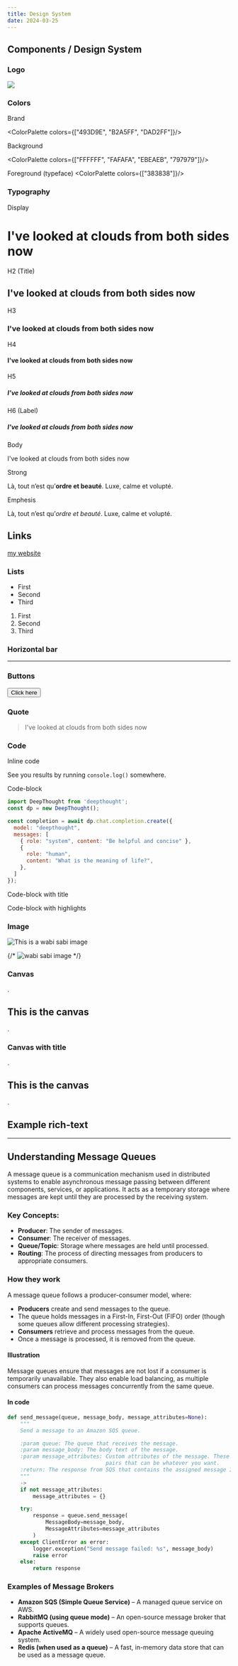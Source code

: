 ```yaml
---
title: Design System
date: 2024-03-25
---
```




## Components / Design System

### Logo

<img src="/logo.png"/>

### Colors
Brand

<ColorPalette colors={["493D9E", "B2A5FF", "DAD2FF"]}/>

Background

<ColorPalette colors={["FFFFFF", "FAFAFA", "EBEAEB", "797979"]}/>

Foreground (typeface)
<ColorPalette colors={["383838"]}/>


### Typography

Display
# I've looked at clouds from both sides now

H2 (Title)
## I've looked at clouds from both sides now

H3
### I've looked at clouds from both sides now

H4
#### I've looked at clouds from both sides now

H5
##### I've looked at clouds from both sides now

H6 (Label)
##### I've looked at clouds from both sides now

Body

I've looked at clouds from both sides now

Strong

Là, tout n’est qu’**ordre et beauté**. Luxe, calme et volupté.

Emphesis

Là, tout n’est qu’*ordre et beauté*. Luxe, calme et volupté.

## Links

[my website](https://rurangiza.com)


### Lists

- First
- Second
- Third

1. First
2. Second
3. Third

### Horizontal bar

---

### Buttons

<Button>Click here</Button>

### Quote

> I've looked at clouds from both sides now

### Code

Inline code

See you results by running `console.log()` somewhere.

Code-block

```javascript
import DeepThought from 'deepthought';
const dp = new DeepThought();

const completion = await dp.chat.completion.create({
  model: "deepthought",
  messages: [
    { role: "system", content: "Be helpful and concise" },
    {
      role: "human",
      content: "What is the meaning of life?",
    },
  ]
});
```

Code-block with title

Code-block with highlights

### Image

![This is a wabi sabi image](/images/wabisabi.jpeg)

{/* <Image src={im_wabi_sabi} width={500} height={200} alt="wabi sabi image"/> */}


### Canvas
<Canvas>
  <span> .</span>
  <h2>This is the canvas</h2>
  <span> .</span>
</Canvas>

### Canvas with title
<Canvas title="An amazing title">
  <span> .</span>
  <h2>This is the canvas</h2>
  <span> .</span>
</Canvas>

## Example rich-text

---


## Understanding Message Queues
A message queue is a communication mechanism used in distributed systems to enable asynchronous message passing between different components, services, or applications. It acts as a temporary storage where messages are kept until they are processed by the receiving system.

### Key Concepts:

- **Producer**: The sender of messages.
- **Consumer**: The receiver of messages.
- **Queue/Topic**: Storage where messages are held until processed.
- **Routing**: The process of directing messages from producers to appropriate consumers.

### How they work
A message queue follows a producer-consumer model, where:

- **Producers** create and send messages to the queue.
- The queue holds messages in a First-In, First-Out (FIFO) order (though some queues allow different processing strategies).
- **Consumers** retrieve and process messages from the queue.
- Once a message is processed, it is removed from the queue.

#### Illustration
<Canvas></Canvas>

Message queues ensure that messages are not lost if a consumer is temporarily unavailable. They also enable load balancing, as multiple consumers can process messages concurrently from the same queue.

#### In code

```python
def send_message(queue, message_body, message_attributes=None):
    """
    Send a message to an Amazon SQS queue.

    :param queue: The queue that receives the message.
    :param message_body: The body text of the message.
    :param message_attributes: Custom attributes of the message. These are key-value
                               pairs that can be whatever you want.
    :return: The response from SQS that contains the assigned message ID.
    """
    -> 
    if not message_attributes:
        message_attributes = {}

    try:
        response = queue.send_message(
            MessageBody=message_body,
            MessageAttributes=message_attributes
        )
    except ClientError as error:
        logger.exception("Send message failed: %s", message_body)
        raise error
    else:
        return response
```

### Examples of Message Brokers
- **Amazon SQS (Simple Queue Service)** – A managed queue service on AWS.
- **RabbitMQ (using queue mode)** – An open-source message broker that supports queues.
- **Apache ActiveMQ** – A widely used open-source message queuing system.
- **Redis (when used as a queue)** – A fast, in-memory data store that can be used as a message queue.

[^1]: [Wikipedia](https://en.wikipedia.org/wiki/Message_broker): Message broker